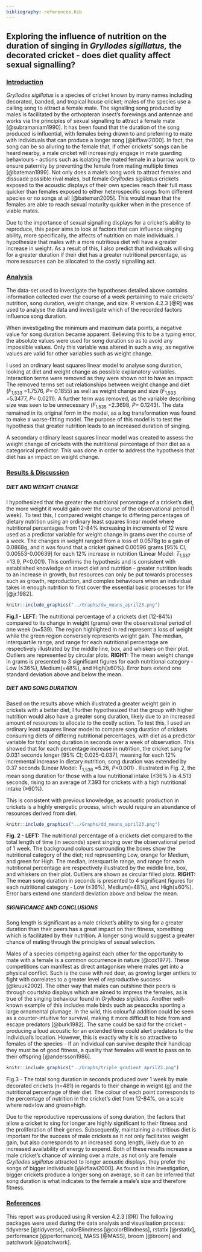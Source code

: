 ```yaml
---
bibliography: references.bib
---
```


## **Exploring the influence of nutrition on the duration of singing in *Gryllodes sigillatus,* the decorated cricket - does diet quality affect sexual signalling?**

### [**Introduction**]{.underline}

*Gryllodes sigillatus* is a species of cricket known by many names including decorated, banded, and tropical house cricket; males of the species use a calling song to attract a female mate. The signalling song produced by males is facilitated by the orthopteran insect's forewings and antennae and works via the principles of sexual signalling to attract a female mate [@subramaniam1990]. It has been found that the duration of the song produced is influential, with females being drawn to and preferring to mate with individuals that can produce a longer song [@kiflawi2000]. In fact, the song can be so alluring to the female that, if other crickets' songs can be heard nearby, a male cricket will increasingly engage in mate guarding behaviours - actions such as isolating the mated female in a burrow work to ensure paternity by preventing the female from mating multiple times [@bateman1999]. Not only does a male's song work to attract females and dissuade possible rival males, but female *Gryllodes sigillatus* crickets exposed to the acoustic displays of their own species reach their full mass quicker than females exposed to either heterospecific songs from different species or no songs at all [@bateman2005]. This would mean that the females are able to reach sexual maturity quicker when in the presence of viable mates.

Due to the importance of sexual signalling displays for a cricket's ability to reproduce, this paper aims to look at factors that can influence singing ability, more specifically, the affects of nutrition on male individuals. I hypothesize that males with a more nutritious diet will have a greater increase in weight. As a result of this, I also predict that individuals will sing for a greater duration if their diet has a greater nutritional percentage, as more resources can be allocated to the costly signalling act.

### [**Analysis**]{.underline}

The data-set used to investigate the hypotheses detailed above contains information collected over the course of a week pertaining to male crickets' nutrition, song duration, weight change, and size. R version 4.2.3 [@R] was used to analyse the data and investigate which of the recorded factors influence song duration.

When investigating the minimum and maximum data points, a negative value for song duration became apparent. Believing this to be a typing error, the absolute values were used for song duration so as to avoid any impossible values. Only this variable was altered in such a way, as negative values are valid for other variables such as weight change.

I used an ordinary least squares linear model to analyse song duration, looking at diet and weight change as possible explanatory variables. Interaction terms were removed as they were shown not to have an impact: The removed terms set out relationships between weight change and diet (*F*~1,533~ =1.7576, *P=* 0.1855) as well as weight change and size (*F*~1,533~ =5.3477, *P=* 0.0211). A further term was removed, as the variable describing size was seen to be unnecessary (*F*~1,535~ =2.3698, *P=* 0.1243). The data remained in its original form in the model, as a log transformation was found to make a worse-fitting model. The purpose of this model is to test the hypothesis that greater nutrition leads to an increased duration of singing.

A secondary ordinary least squares linear model was created to assess the weight change of crickets with the nutritional percentage of their diet as a categorical predictor. This was done in order to address the hypothesis that diet has an impact on weight change.

### [**Results & Discussion**]{.underline}

##### **DIET AND WEIGHT CHANGE**

I hypothesized that the greater the nutritional percentage of a cricket's diet, the more weight it would gain over the course of the observational period (1 week). To test this, I compared weight change to differing percentages of dietary nutrition using an ordinary least squares linear model where nutritional percentages from 12-84% increasing in increments of 12 were used as a predictor variable for weight change in grams over the course of a week. The changes in weight ranged from a loss of 0.0578g to a gain of 0.0868g, and it was found that a cricket gained 0.00596 grams [95% CI; 0.00553-0.00639] for each 12% increase in nutrition (Linear Model: *T*~1,537~ =13.9, *P*\<0.001). This confirms the hypothesis and is consistent with established knowledge on insect diet and nutrition - greater nutrition leads to an increase in growth, but resources can only be put towards processes such as growth, reproduction, and complex behaviours when an individual takes in enough nutrition to first cover the essential basic processes for life [@jr.1982].

```r
knitr::include_graphics("../Graphs/dw_means_april23.png")

```

**Fig.1 - LEFT**: The nutritional percentage of a crickets diet (12-84%) compared to its change in weight (grams) over the observational period of one week (n=539). The region highlighted in red represent a loss of weight while the green region conversely represents weight gain. The median, interquartile range, and range for each nutritional percentage are respectively illustrated by the middle line, box, and whiskers on their plot. Outliers are represented by circular plots. **RIGHT:** The mean weight change in grams is presented to 3 significant figures for each nutritional category - Low (≤36%), Medium(=48%), and High(≥60%). Error bars extend one standard deviation above and below the mean.

##### **DIET AND SONG DURATION**

Based on the results above which illustrated a greater weight gain in crickets with a better diet, I further hypothesized that the group with higher nutrition would also have a greater song duration, likely due to an increased amount of resources to allocate to the costly action. To test this, I used an ordinary least squares linear model to compare song duration of crickets consuming diets of differing nutritional percentages, with diet as a predictor variable for total song duration in seconds over a week of observation. This showed that for each percentage increase in nutrition, the cricket sang for 0.031 seconds longer [95% CI; 0.025-0.037], meaning for each 12% incremental increase in dietary nutrition, song duration was extended by 0.37 seconds (Linear Model: *T*~1,536~ =5.26, *P*\<0.001) . Illustrated in Fig. 2, the mean song duration for those with a low nutritional intake (≤36% ) is 4.513 seconds, rising to an average of 7.393 for crickets with a high nutritional intake (≥60%).

This is consistent with previous knowledge, as acoustic production in crickets is a highly energetic process, which would require an abundance of resources derived from diet.

```r
knitr::include_graphics("../Graphs/dd_means_april23.png")

```

**Fig. 2 - LEFT:** The nutritional percentage of a crickets diet compared to the total length of time (in seconds) spent singing over the observational period of 1 week. The background colours surrounding the boxes show the nutritional category of the diet; red representing Low, orange for Medium, and green for High. The median, interquartile range, and range for each nutritional percentage are respectively illustrated by the middle line, box, and whiskers on their plot. Outliers are shown as circular filled plots. **RIGHT:** The mean song duration in seconds is presented to 4 significant figures for each nutritional category - Low (≤36%), Medium(=48%), and High(≥60%). Error bars extend one standard deviation above and below the mean.

##### **SIGNIFICANCE AND CONCLUSIONS**

Song length is significant as a male cricket's ability to sing for a greater duration than their peers has a great impact on their fitness, something which is facilitated by their nutrition. A longer song would suggest a greater chance of mating through the principles of sexual selection.

Males of a species competing against each other for the opportunity to mate with a female is a common occurrence in nature [@cox1977]. These competitions can manifest as direct antagonism where males get into a physical conflict. Such is the case with red deer, as growing larger antlers to fight with correlates to a greater level of reproductive success [@kruuk2002]. The other way that males can outshine their peers is through courtship displays which are aimed to impress the females, as is true of the singing behaviour found in *Gryllodes sigillatus*. Another well-known example of this includes male birds such as peacocks sporting a large ornamental plumage. In the wild, this colourful addition could be seen as a counter-intuitive for survival, making it more difficult to hide from and escape predators [@burk1982]. The same could be said for the cricket - producing a loud acoustic for an extended time could alert predators to the individual's location. However, this is exactly why it is so attractive to females of the species - If an individual can survive despite their handicap they must be of good fitness, a quality that females will want to pass on to their offspring [@andersson1986].

```r
knitr::include_graphics("../Graphs/triple_gradient_april23.png")

```

Fig.3 - The total song duration in seconds produced over 1 week by male decorated crickets (n=481) in regards to their change in weight (g) and the nutritional percentage of their diet. The colour of each point corresponds to the percentage of nutrition in the cricket's diet from 12-84%, on a scale where red=low and green=high.

Due to the reproductive repercussions of song duration, the factors that allow a cricket to sing for longer are highly significant to their fitness and the proliferation of their genes. Subsequently, maintaining a nutritious diet is important for the success of male crickets as it not only facilitates weight gain, but also corresponds to an increased song length, likely due to an increased availability of energy to expend. Both of these results increase a male cricket's chance of winning over a mate, as not only are female *Gryllodes sigillatus* attracted to longer acoustic displays, they prefer the songs of bigger individuals [@kiflawi2000]. As found in this investigation, bigger crickets produce a longer song on average, so it can be inferred that song duration is what indicates to the female a male's size and therefore fitness.

### [**References**]{.underline}

This report was produced using R version 4.2.3 [@R] The following packages were used during the data analysis and visualisation process: tidyverse [@tidyverse], colorBlindness [@colorBlindness], rstatix [@rstatix], performance [@performance], MASS [@MASS], broom [@broom] and patchwork [@patchwork].
